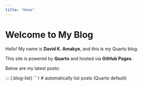 ```yaml
---
title: "Home"
---
```


# Welcome to My Blog

Hello! My name is **David K. Amakye**, and this is my Quarto blog.  

This site is powered by **Quarto** and hosted via **GitHub Pages**.

Below are my latest posts:

::: {.blog-list}
```r
# automatically list posts (Quarto default)
